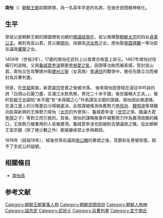 {{Infobox Korean name
|hangul=남이
|hanja=南怡
|rr=Nam Yi
|mr=Nam Yi
}}
'''南怡'''（{{bd|1441年||1468年||catIdx=N南}}）[[朝鮮王朝|朝鮮王朝]]初期將領，為一名英年早逝的名將，在後世民間被神格化。

== 生平 ==
曾祖父是朝鮮王朝的建國裡有功績的[[領議政|領議政]][[南在|南在]]，祖父南暉娶[[朝鮮太宗|朝鮮太宗]]的四女[[貞善公主|貞善公主]]，被封為宜山君。其父親[[南份|南份]]、母親為[[洪汝恭|洪汝恭]]之女。南怡娶[[癸酉靖難|癸酉靖難]]一等功臣左議政[[權擥|權擥]]之女。

1458年（世祖3年），17歲的南怡在武科上以首席合格當上狀元。1467年南怡討伐橫行的盜賊，又與[[李浚_(朝鮮)|龜城君李浚]]鎮壓[[李施愛之亂|李施愛之亂]]，因頭等功勛而被表揚，受封宜山君。南怡又在攻擊建州衛[[建州三衛|建州三衛]]（女真族）[[李满住|李满住]]的戰爭中，擔任先鋒立功而被封為兵曹判書。

但是，在[[朝鮮世祖|世祖]]駕崩，新君[[朝鮮睿宗|睿宗]]登基之後被冷落。 後來南怡因曾經在遠征中吟詠的詩「白頭山石磨刀盡，豆滿江水飲馬無，男兒二十未平國，後世誰稱大丈夫。」，被奸臣[[柳子光|柳子光]]誣陷“未平國”有“未得國之心”作為謀反企圖的證據。南怡因此被逮捕，在漢江邊上的沙南基白沙場被處決。此陰謀被推測為舊勢力[[申叔舟|申叔舟]]、[[韓明澮|韓明澮]]等靖難功臣與新興的王族勢力南怡（[[朝鮮太宗|太宗]]的外曾孫）、龜城君李浚（[[朝鮮世宗|世宗]]之孫、臨灜大君[[李璆|李璆]]之子）等對立而引致的。其後，南怡的謀略叛事件被舊勢力作為肅清政敵的藉口，王族勢力被重用的人皆被肅清。龜城君李浚也因被削去領議政之職，從此朝鮮王室宗親（除了極少數之外）都被嚴格禁止參與朝政。

1818年（純祖18年）、經後世孫右議政[[南公轍|南公轍]]的奏請之後，官爵和名譽被恢復，賦予了忠武公的謚號。

{{cquote|拔出长剑提在手，登上白头山巅。唯见朝鲜一叶，胡越困周边。何时方能一扫南北风尘？<br/>——南怡时调《拨出长剑》译诗{{r|通史|韦旭昇|page1=561|page2=181}}}}
{{cquote|白头山石磨刀尽，豆满江水饮马无。男儿二十未平国，后世谁称大丈夫？<br/>——南怡七绝《白头山》{{r|通史|韦旭昇|page1=710-711|page2=213}}}}

== 相關條目 ==
*[[南怡島|南怡島]]

==参考文献==
{{Reflist|refs=
<ref name="通史">{{cite book |author=李岩|coauthors=徐建顺、池水涌、俞成云  |title=《朝鲜文学通史》|year=2010年9月 |publisher=社会科学文献出版社 |location=北京|ISBN=978-7-5097-1511-6}}</ref>
<ref name="韦旭昇">{{cite book |author=韦旭昇著 |coauthors= |title=《韩国文学史》|year=2008年7月 |publisher=北京大学出版社 |location=北京|ISBN=978-7-301-14042-0}}</ref>
}}
{{DEFAULTSORT:N}}
[[Category:朝鮮王朝軍事人物|Category:朝鮮王朝軍事人物]]
[[Category:朝鮮民間信仰|Category:朝鮮民間信仰]]
[[Category:朝鮮人物神|Category:朝鮮人物神]]
[[Category:諡忠武|Category:諡忠武]]
[[Category:武狀元|Category:武狀元]]
[[Category:兵曹判書|Category:兵曹判書]]
[[Category:宜宁南氏|Category:宜宁南氏]]